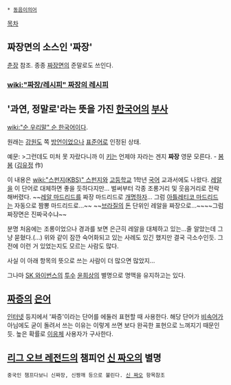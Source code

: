  * [[동음이의어]]

[[목차]]

== 짜장면의 소스인 '짜장' ==
[[춘장]] 참조. 종종 [[짜장면]]의 준말로도 쓰인다.

=== [[wiki:"짜장/레시피" 짜장의 레시피]] ===

== '과연, 정말로'라는 뜻을 가진 [[한국어]]의 [[부사]] ==
[[wiki:"순 우리말" 순 한국어]]이다.

원래는 [[강원도]] 쪽 [[방언]]이었으나 [[표준어]]로 인정된 상태.

예문:
>그런데도 미처 못 자랐다니까 이 [[키]]는 언제야 자라는 겐지 '''짜장''' 영문 모른다. - [[봄봄]] ([[김유정]] 作)

이 내용은 [[wiki:"스펀지(KBS)" 스펀지]]와 [[고등학교]] 1학년 [[국어]] 교과서에도 나왔다. [[레알]]을 이 단어로 대체하면 좋을 듯하다지만... 벌써부터 각종 조롱거리 및 웃음거리로 전락해버렸다. ~~[[레알 마드리드]]를 짜장 마드리드로 [[개명]]하자... 그럼 [[아틀레티코 마드리드]]는 자동으로 짬뽕 마드리드로...~~ ~~[[브라질]]의 [[돈]] 단위인 레알을 짜장으로...~~~~그럼 짜장면은 진짜국수냐~~

분명 처음에는 조롱이었으나 경과를 보면 은근히 레알을 대체하고 있는...줄 알았는데 그냥 묻혔다.(...) 위와 같이 잠깐 숙어화되고 있는 사례도 있긴 했지만 결국 극소수인듯. 그 전에 이런 거 있었는지도 모르는 사람도 많다.

사실 이 아래 항목의 뜻으로 쓰는 사람이 더 많으면 많았지...

그나마 [[SK 와이번스]]의 [[투수]] [[윤희상]]의 별명으로 명맥을 유지하고는 있다.

== [[짜증]]의 [[은어]] ==
[[인터넷]] 등지에서 '짜증'이라는 단어를 에둘러 표현할 때 사용한다. 해당 단어가 [[비속어]]가 아님에도 굳이 돌려서 쓰는 이유는 이렇게 쓰면 보다 완곡한 표현으로 느껴지기 때문인듯. 높은 확률로 [[이응체]] 사용자가 구사한다.

== [[리그 오브 레전드]]의 챔피언 [[신 짜오]]의 별명 ==
 중국인 챔프다보니 신짜장, 신짱깨 등으로 불린다. [[신 짜오]] 항목참조
